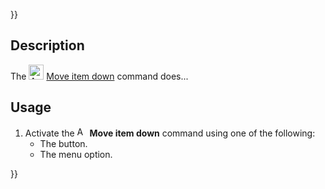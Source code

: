 {{UnfinishedDocu{{#translation:}}}}
<languages/>
<translate>

<!--T:1-->
{{Docnav
|[[Assembly3_MoveItemUp|Move item up]]
|[[Assembly3_MultiplyConstraint|Multiply constraint]]
|[[Assembly3_Workbench|Assembly3]]
|IconL=Assembly_TreeItemUp.svg‎‎
|IconR=Assembly_ConstraintMultiply.svg‎‎
|IconC=Assembly3_workbench_icon.svg
}}

<!--T:2-->
{{GuiCommand
|Name=Assembly3 MoveItemDown
|Icon=Assembly_TreeItemDown.svg‎‎
|MenuLocation=Assembly3 → Move item down
|Workbenches=[[Assembly3_Workbench|Assembly3]]
}}

== Description == <!--T:3-->

<!--T:4-->
The [[Image:Assembly_TreeItemDown.svg|24px]] [[Assembly3_MoveItemDown|Move item down]] command does...

== Usage == <!--T:5-->

<!--T:6-->
# Activate the [[Image:Assembly_TreeItemDown.svg|16px]] '''Move item down''' command using one of the following:
#* The {{Button|[[Image:Assembly_TreeItemDown.svg|16px]] [[Assembly3_MoveItemDown|Move item down]]}} button.
#* The {{MenuCommand|Assembly3 → [[Image:Assembly_TreeItemDown.svg|16px]] Move item down}} menu option.


<!--T:7-->
{{Docnav
|[[Assembly3_MoveItemUp|Move item up]]
|[[Assembly3_MultiplyConstraint|Multiply constraint]]
|[[Assembly3_Workbench|Assembly3]]
|IconL=Assembly_TreeItemUp.svg‎‎
|IconR=Assembly_ConstraintMultiply.svg‎‎
|IconC=Assembly3_workbench_icon.svg
}}
 
</translate>
{{Userdocnavi{{#translation:}}}}